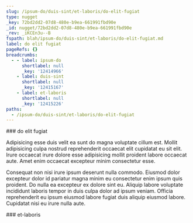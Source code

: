 ```yaml
---
slug: /ipsum-do/duis-sint/et-laboris/do-elit-fugiat
type: nugget
_key: 72bd2dd2-07d8-480e-b9ea-661991fbd90e
_id: nugget/72bd2dd2-07d8-480e-b9ea-661991fbd90e
_rev: _iKCEn3u--B
fspath: blah/ipsum-do/duis-sint/et-laboris/do-elit-fugiat.md
label: do elit fugiat
pageRefs: {}
breadcrumbs:
  - - label: ipsum-do
      shortlabel: null
      _key: '12414966'
    - label: duis-sint
      shortlabel: null
      _key: '12415167'
    - label: et-laboris
      shortlabel: null
      _key: '12415226'
paths:
  - /ipsum-do/duis-sint/et-laboris/do-elit-fugiat
---
```


<NuggetArea>
<Nugget slug="/ipsum-do/duis-sint/et-laboris/do-elit-fugiat" type="nugget" _key="72bd2dd2-07d8-480e-b9ea-661991fbd90e" _id="nugget/72bd2dd2-07d8-480e-b9ea-661991fbd90e" _rev="_iKCEn3u--B" fspath="blah/ipsum-do/duis-sint/et-laboris/do-elit-fugiat.md" label="do elit fugiat" paths="/ipsum-do/duis-sint/et-laboris/do-elit-fugiat">
<NuggetBody>
### do elit fugiat

Adipisicing esse duis velit ea sunt do magna voluptate cillum est. Mollit adipisicing culpa nostrud reprehenderit occaecat elit cupidatat eu sit elit. Irure occaecat irure dolore esse adipisicing mollit proident labore occaecat aute. Amet enim occaecat excepteur minim consectetur esse.

Consequat non nisi irure ipsum deserunt nulla commodo. Eiusmod dolor excepteur dolor id pariatur magna minim eu consectetur enim ipsum quis proident. Do nulla ea excepteur ex dolore sint eu. Aliquip labore voluptate incididunt laboris tempor in duis culpa dolor ad ipsum veniam. Officia reprehenderit eu ipsum eiusmod labore fugiat duis aliquip eiusmod labore. Cupidatat nisi eu irure nulla aute.

</NuggetBody>
<Breadcrumbs>
<Crumbs>
<Crumb _key="12414966" label="ipsum-do" /><Crumb _key="12415167" label="duis-sint" /><Crumb _key="12415226" label="et-laboris" />
</Crumbs>
</Breadcrumbs>
</Nugget>

<NuggetsInbound>
</NuggetsInbound>
<NuggetsOutbound>
</NuggetsOutbound>
</NuggetArea>
<PassagesInbound>
<Passage direction="inbound" type="passage" _key="12415226" _id="passage/12415226" _rev="_iKCEn3u--A" label="et-laboris" passage="et-laboris" fspath="blah/ipsum-do/duis-sint/et-laboris" paths="/ipsum-do/duis-sint/et-laboris" slug="/ipsum-do/duis-sint/et-laboris">
<NuggetBody>
### et-laboris

</NuggetBody>
<Breadcrumbs>
<Crumbs>
<Crumb _key="12414966" label="ipsum-do" /><Crumb _key="12415167" label="duis-sint" />
</Crumbs>
</Breadcrumbs>
</Passage>

</PassagesInbound>
<PassagesOutbound>
</PassagesOutbound>